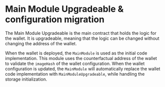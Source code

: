 # Main Module Upgradeable & configuration migration

The Main Module Upgradeable is the main contract that holds the logic for the wallet.
It is upgradeable, meaning that the logic can be changed without changing the address of the wallet.

When the wallet is deployed, the `MainModule` is used as the initial code implementation.
This module uses the counterfactual address of the wallet to validate the `imageHash` of the wallet configuration.
When the wallet configuration is updated, the `MainModule` will automatically replace the wallet code implementation with `MainModuleUpgradeable`, while handling the storage initialization.
